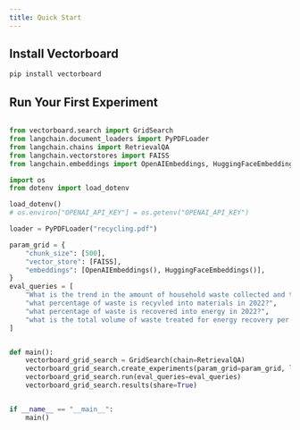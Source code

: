 ```yaml
---
title: Quick Start
---
```


## Install Vectorboard

```bash
pip install vectorboard
```

## Run Your First Experiment

```python

from vectorboard.search import GridSearch
from langchain.document_loaders import PyPDFLoader
from langchain.chains import RetrievalQA
from langchain.vectorstores import FAISS
from langchain.embeddings import OpenAIEmbeddings, HuggingFaceEmbeddings

import os
from dotenv import load_dotenv

load_dotenv()
# os.environ["OPENAI_API_KEY"] = os.getenv("OPENAI_API_KEY")

loader = PyPDFLoader("recycling.pdf")

param_grid = {
    "chunk_size": [500],
    "vector_store": [FAISS],
    "embeddings": [OpenAIEmbeddings(), HuggingFaceEmbeddings()],
}
eval_queries = [
    "What is the trend in the amount of household waste collected and treated in 2022 compared to the previous year?",  # noqa: E501
    "what percentage of waste is recyvled into materials in 2022?",
    "what percentage of waste is recovered into energy in 2022?",
    "what is the total volume of waste treated for energy recovery per person?",
]


def main():
    vectorboard_grid_search = GridSearch(chain=RetrievalQA)
    vectorboard_grid_search.create_experiments(param_grid=param_grid, loader=loader)
    vectorboard_grid_search.run(eval_queries=eval_queries)
    vectorboard_grid_search.results(share=True)


if __name__ == "__main__":
    main()
```
